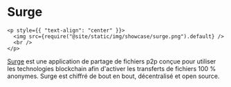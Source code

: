 # Surge

```mdx-code-block
<p style={{ "text-align": "center" }}>
  <img src={require("@site/static/img/showcase/surge.png").default} />
  <br />
</p>
```

[Surge](https://getsurge.io/) est une application de partage de fichiers p2p conçue pour utiliser les technologies blockchain afin d'activer les transferts de fichiers 100 % anonymes. Surge est chiffré de bout en bout, décentralisé et open source.
